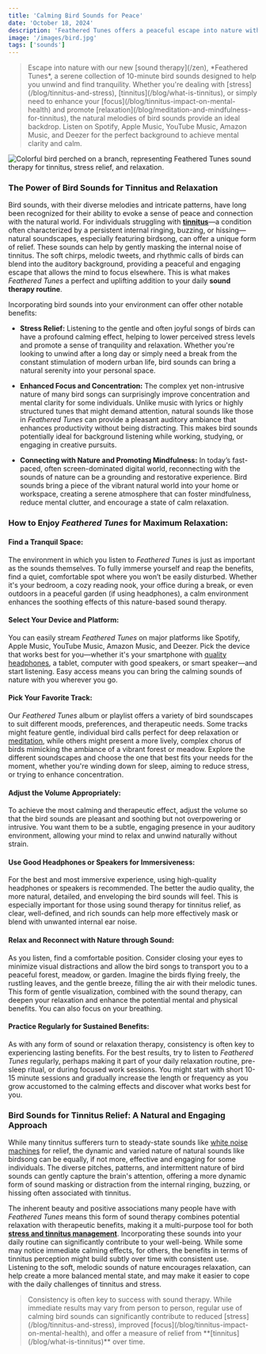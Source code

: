 ```yaml
---
title: 'Calming Bird Sounds for Peace'
date: 'October 18, 2024'
description: 'Feathered Tunes offers a peaceful escape into nature with calming bird sounds, perfect for relaxation and reducing stress.'
image: '/images/bird.jpg'
tags: ['sounds']
---
```


<Blockquote>
  Escape into nature with our new [sound therapy](/zen), *Feathered Tunes*, a
  serene collection of 10-minute bird sounds designed to help you unwind and
  find tranquility. Whether you're dealing with
  [stress](/blog/tinnitus-and-stress), [tinnitus](/blog/what-is-tinnitus), or
  simply need to enhance your [focus](/blog/tinnitus-impact-on-mental-health)
  and promote [relaxation](/blog/meditation-and-mindfulness-for-tinnitus), the
  natural melodies of bird sounds provide an ideal backdrop. Listen on Spotify,
  Apple Music, YouTube Music, Amazon Music, and Deezer for the perfect
  background to achieve mental clarity and calm.
</Blockquote>

<Image
  src="/images/bird.jpg"
  alt="Colorful bird perched on a branch, representing Feathered Tunes sound therapy for tinnitus, stress relief, and relaxation."
/>

<StreamingPlatforms
  spotifyLink="https://open.spotify.com/album/2nUJlODXGYJPe4KoR201wM?si=20O9fNrvSZO6OfZtFtHDfA"
  appleMusicLink="https://music.apple.com/us/album/feathered-tunes/1774931264"
  youtubeMusicLink="https://music.youtube.com/playlist?list=OLAK5uy_leobmVESVQpzoEQqXjWQho4jzErP2LzKs&si=FLOmEvFwBZ2Rribc"
  amazonMusicLink="https://music.amazon.com/albums/B0DK7SLJT6"
  deezerLink="https://deezer.page.link/Y331ZNvmnofwuheh8"
/>

### The Power of Bird Sounds for Tinnitus and Relaxation

Bird sounds, with their diverse melodies and intricate patterns, have long been recognized for their ability to evoke a sense of peace and connection with the natural world. For individuals struggling with **[tinnitus](/blog/what-is-tinnitus)**—a condition often characterized by a persistent internal ringing, buzzing, or hissing—natural soundscapes, especially featuring birdsong, can offer a unique form of relief. These sounds can help by gently masking the internal noise of tinnitus. The soft chirps, melodic tweets, and rhythmic calls of birds can blend into the auditory background, providing a peaceful and engaging escape that allows the mind to focus elsewhere. This is what makes _Feathered Tunes_ a perfect and uplifting addition to your daily **sound therapy routine**.

Incorporating bird sounds into your environment can offer other notable benefits:

- **Stress Relief:** Listening to the gentle and often joyful songs of birds can have a profound calming effect, helping to lower perceived stress levels and promote a sense of tranquility and relaxation. Whether you're looking to unwind after a long day or simply need a break from the constant stimulation of modern urban life, bird sounds can bring a natural serenity into your personal space.

- **Enhanced Focus and Concentration:** The complex yet non-intrusive nature of many bird songs can surprisingly improve concentration and mental clarity for some individuals. Unlike music with lyrics or highly structured tunes that might demand attention, natural sounds like those in _Feathered Tunes_ can provide a pleasant auditory ambiance that enhances productivity without being distracting. This makes bird sounds potentially ideal for background listening while working, studying, or engaging in creative pursuits.

- **Connecting with Nature and Promoting Mindfulness:** In today’s fast-paced, often screen-dominated digital world, reconnecting with the sounds of nature can be a grounding and restorative experience. Bird sounds bring a piece of the vibrant natural world into your home or workspace, creating a serene atmosphere that can foster mindfulness, reduce mental clutter, and encourage a state of calm relaxation.

### How to Enjoy _Feathered Tunes_ for Maximum Relaxation:

#### <Highlighter>Find a Tranquil Space:</Highlighter>

The environment in which you listen to _Feathered Tunes_ is just as important as the sounds themselves. To fully immerse yourself and reap the benefits, find a quiet, comfortable spot where you won’t be easily disturbed. Whether it's your bedroom, a cozy reading nook, your office during a break, or even outdoors in a peaceful garden (if using headphones), a calm environment enhances the soothing effects of this nature-based sound therapy.

#### <Highlighter>Select Your Device and Platform:</Highlighter>

You can easily stream _Feathered Tunes_ on major platforms like Spotify, Apple Music, YouTube Music, Amazon Music, and Deezer. Pick the device that works best for you—whether it's your smartphone with [quality headphones](/blog/noise-canceling-headphones-for-tinnitus), a tablet, computer with good speakers, or smart speaker—and start listening. Easy access means you can bring the calming sounds of nature with you wherever you go.

#### <Highlighter>Pick Your Favorite Track:</Highlighter>

Our _Feathered Tunes_ album or playlist offers a variety of bird soundscapes to suit different moods, preferences, and therapeutic needs. Some tracks might feature gentle, individual bird calls perfect for deep relaxation or [meditation](/blog/meditation-and-mindfulness-for-tinnitus), while others might present a more lively, complex chorus of birds mimicking the ambiance of a vibrant forest or meadow. Explore the different soundscapes and choose the one that best fits your needs for the moment, whether you're winding down for sleep, aiming to reduce stress, or trying to enhance concentration.

<AdComponent />

#### <Highlighter>Adjust the Volume Appropriately:</Highlighter>

To achieve the most calming and therapeutic effect, adjust the volume so that the bird sounds are pleasant and soothing but not overpowering or intrusive. You want them to be a subtle, engaging presence in your auditory environment, allowing your mind to relax and unwind naturally without strain.

#### <Highlighter>Use Good Headphones or Speakers for Immersiveness:</Highlighter>

For the best and most immersive experience, using high-quality headphones or speakers is recommended. The better the audio quality, the more natural, detailed, and enveloping the bird sounds will feel. This is especially important for those using sound therapy for tinnitus relief, as clear, well-defined, and rich sounds can help more effectively mask or blend with unwanted internal ear noise.

#### <Highlighter>Relax and Reconnect with Nature through Sound:</Highlighter>

As you listen, find a comfortable position. Consider closing your eyes to minimize visual distractions and allow the bird songs to transport you to a peaceful forest, meadow, or garden. Imagine the birds flying freely, the rustling leaves, and the gentle breeze, filling the air with their melodic tunes. This form of gentle visualization, combined with the sound therapy, can deepen your relaxation and enhance the potential mental and physical benefits. You can also focus on your breathing.

#### <Highlighter>Practice Regularly for Sustained Benefits:</Highlighter>

As with any form of sound or relaxation therapy, consistency is often key to experiencing lasting benefits. For the best results, try to listen to _Feathered Tunes_ regularly, perhaps making it part of your daily relaxation routine, pre-sleep ritual, or during focused work sessions. You might start with short 10-15 minute sessions and gradually increase the length or frequency as you grow accustomed to the calming effects and discover what works best for you.

<AdComponent />

### Bird Sounds for Tinnitus Relief: A Natural and Engaging Approach

While many tinnitus sufferers turn to steady-state sounds like [white noise machines](/blog/the-power-of-white-noise) for relief, the dynamic and varied nature of natural sounds like birdsong can be equally, if not more, effective and engaging for some individuals. The diverse pitches, patterns, and intermittent nature of bird sounds can gently capture the brain's attention, offering a more dynamic form of sound masking or distraction from the internal ringing, buzzing, or hissing often associated with tinnitus.

The inherent beauty and positive associations many people have with _Feathered Tunes_ means this form of sound therapy combines potential relaxation with therapeutic benefits, making it a multi-purpose tool for both **[stress and tinnitus management](/blog/managing-tinnitus)**. Incorporating these sounds into your daily routine can significantly contribute to your well-being. While some may notice immediate calming effects, for others, the benefits in terms of tinnitus perception might build subtly over time with consistent use. Listening to the soft, melodic sounds of nature encourages relaxation, can help create a more balanced mental state, and may make it easier to cope with the daily challenges of tinnitus and stress.

<Blockquote>
  Consistency is often key to success with sound therapy. While immediate
  results may vary from person to person, regular use of calming bird sounds can
  significantly contribute to reduced [stress](/blog/tinnitus-and-stress),
  improved [focus](/blog/tinnitus-impact-on-mental-health), and offer a measure
  of relief from **[tinnitus](/blog/what-is-tinnitus)** over time.
</Blockquote>
